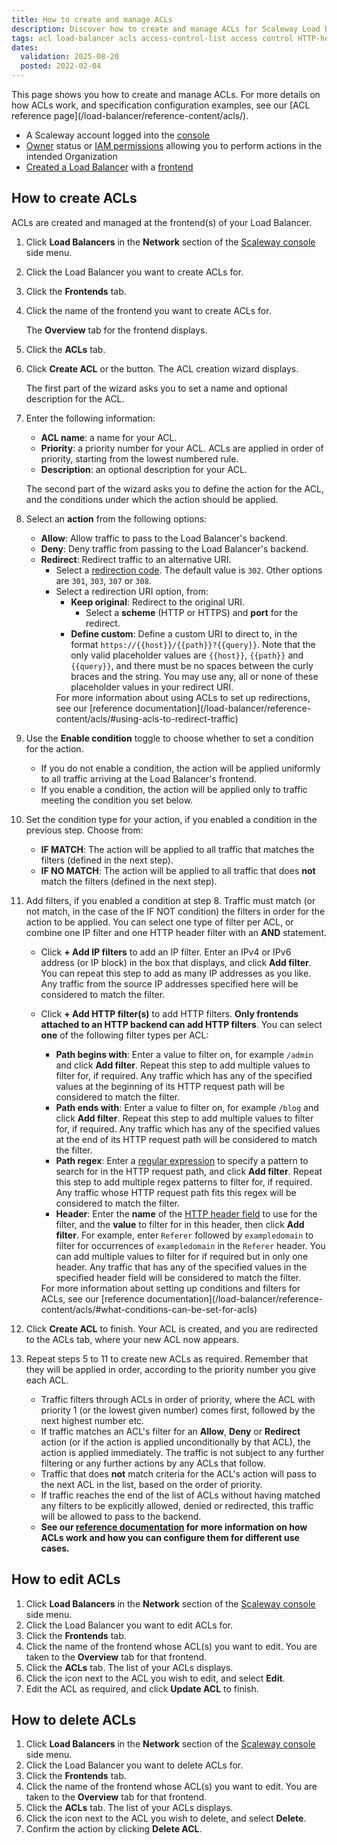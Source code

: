 ```yaml
---
title: How to create and manage ACLs
description: Discover how to create and manage ACLs for Scaleway Load Balancers. Improve security, manage traffic efficiently, and optimize your network setup easily.
tags: acl load-balancer acls access-control-list access control HTTP-header filter allow reject redirect HTTPSacl load-balancer access-control access-control-list 
dates:
  validation: 2025-08-20
  posted: 2022-02-04
---
```




<Acls />

<Message type="tip">
This page shows you how to create and manage ACLs. For more details on how ACLs work, and specification configuration examples, see our [ACL reference page](/load-balancer/reference-content/acls/).
</Message>

<Requirements />

- A Scaleway account logged into the [console](https://console.scaleway.com)
- [Owner](/iam/concepts/#owner) status or [IAM permissions](/iam/concepts/#permission) allowing you to perform actions in the intended Organization
- [Created a Load Balancer](/load-balancer/how-to/create-load-balancer/) with a [frontend](/load-balancer/how-to/create-frontends-backends/)

## How to create ACLs

ACLs are created and managed at the frontend(s) of your Load Balancer.

1. Click **Load Balancers** in the **Network** section of the [Scaleway console](https://console.scaleway.com) side menu.

2. Click the Load Balancer you want to create ACLs for.

3. Click the **Frontends** tab.

4. Click the name of the frontend you want to create ACLs for.

    The **Overview** tab for the frontend displays.

5. Click the **ACLs** tab.

    <Lightbox image={image} alt="" />

6. Click **Create ACL** or the <Icon name ="plus" /> button. The ACL creation wizard displays.

    <Lightbox image={image2} alt="" />

    The first part of the wizard asks you to set a name and optional description for the ACL.

7. Enter the following information:
    - **ACL name**: a name for your ACL.
    - **Priority**: a priority number for your ACL. ACLs are applied in order of priority, starting from the lowest numbered rule.
    - **Description**: an optional description for your ACL.

    The second part of the wizard asks you to define the action for the ACL, and the conditions under which the action should be applied.

8. Select an **action** from the following options:
    - **Allow**: Allow traffic to pass to the Load Balancer's backend.
    - **Deny**: Deny traffic from passing to the Load Balancer's backend.
    - **Redirect**: Redirect traffic to an alternative URI.
      - Select a [redirection code](https://en.wikipedia.org/wiki/List_of_HTTP_status_codes#3xx_redirection). The default value is `302`. Other options are `301`, `303`, `307` or `308`.
      - Select a redirection URI option, from:
        - **Keep original**: Redirect to the original URI.
          - Select a **scheme** (HTTP or HTTPS) and **port** for the redirect.
        - **Define custom**: Define a custom URI to direct to, in the format `https://{{host}}/{{path}}?{{query}}`. Note that the only valid placeholder values are `{{host}}`, `{{path}}` and `{{query}}`, and there must be no spaces between the curly braces and the string. You may use any, all or none of these placeholder values in your redirect URI.
        <Message type="tip">
          For more information about using ACLs to set up redirections, see our [reference documentation](/load-balancer/reference-content/acls/#using-acls-to-redirect-traffic)
        </Message>

9. Use the **Enable condition** toggle to choose whether to set a condition for the action.
    - If you do not enable a condition, the action will be applied uniformly to all traffic arriving at the Load Balancer's frontend.
    - If you enable a condition, the action will be applied only to traffic meeting the condition you set below.

    <Lightbox image={image3} alt="" />

10. Set the condition type for your action, if you enabled a condition in the previous step. Choose from:
    - **IF MATCH**: The action will be applied to all traffic that matches the filters (defined in the next step).
    - **IF NO MATCH**: The action will be applied to all traffic that does **not** match the filters (defined in the next step).

11. Add filters, if you enabled a condition at step 8. Traffic must match (or not match, in the case of the IF NOT condition) the filters in order for the action to be applied. You can select one type of filter per ACL, or combine one IP filter and one HTTP header filter with an **AND** statement.
    - Click **+  Add IP filters** to add an IP filter. Enter an IPv4 or IPv6 address (or IP block) in the box that displays, and click **Add filter**. You can repeat this step to add as many IP addresses as you like. Any traffic from the source IP addresses specified here will be considered to match the filter.
    - Click **+  Add HTTP filter(s)** to add HTTP filters. **Only frontends attached to an HTTP backend can add HTTP filters**. You can select **one** of the following filter types per ACL:
        - **Path begins with**: Enter a value to filter on, for example `/admin` and click **Add filter**. Repeat this step to add multiple values to filter for, if required. Any traffic which has any of the specified values at the beginning of its HTTP request path will be considered to match the filter.
        - **Path ends with**: Enter a value to filter on, for example `/blog` and click **Add filter**. Repeat this step to add multiple values to filter for, if required. Any traffic which has any of the specified values at the end of its HTTP request path will be considered to match the filter. 
        - **Path regex**: Enter a [regular expression](https://en.wikipedia.org/wiki/Regular_expression) to specify a pattern to search for in the HTTP request path, and click **Add filter**. Repeat this step to add multiple regex patterns to filter for, if required. Any traffic whose HTTP request path fits this regex will be considered to match the filter.
        - **Header**: Enter the **name** of the [HTTP header field](https://en.wikipedia.org/wiki/List_of_HTTP_header_fields) to use for the filter, and the **value** to filter for in this header, then click **Add filter**. For example, enter `Referer` followed by `exampledomain` to filter for occurrences of `exampledomain` in the `Referer` header. You can add multiple values to filter for if required but in only one header. Any traffic that has any of the specified values in the specified header field will be considered to match the filter.
        <Message type="tip">
          For more information about setting up conditions and filters for ACLs, see our [reference documentation](/load-balancer/reference-content/acls/#what-conditions-can-be-set-for-acls)
        </Message>

        <Lightbox image={image4} alt="" />

12. Click **Create ACL** to finish. Your ACL is created, and you are redirected to the ACLs tab, where your new ACL now appears.

13. Repeat steps 5 to 11 to create new ACLs as required. Remember that they will be applied in order, according to the priority number you give each ACL.
    <Message type="tip">
      - Traffic filters through ACLs in order of priority, where the ACL with priority 1 (or the lowest given number) comes first, followed by the next highest number etc.
      - If traffic matches an ACL's filter for an **Allow**, **Deny** or **Redirect** action (or if the action is applied unconditionally by that ACL), the action is applied immediately. The traffic is not subject to any further filtering or any further actions by any ACLs that follow. 
      - Traffic that does **not** match criteria for the ACL's action will pass to the next ACL in the list, based on the order of priority.
      - If traffic reaches the end of the list of ACLs without having matched any filters to be explicitly allowed, denied or redirected, this traffic will be allowed to pass to the backend.
      - **See our [reference documentation](/load-balancer/reference-content/acls/) for more information on how ACLs work and how you can configure them for different use cases.**
    </Message>

## How to edit ACLs

1. Click **Load Balancers** in the **Network** section of the [Scaleway console](https://console.scaleway.com) side menu. 
2. Click the Load Balancer you want to edit ACLs for.
3. Click the **Frontends** tab.
4. Click the name of the frontend whose ACL(s) you want to edit. You are taken to the **Overview** tab for that frontend. 
5. Click the **ACLs** tab. The list of your ACLs displays.
6. Click the <Icon name="more" /> icon next to the ACL you wish to edit, and select **Edit**.
7. Edit the ACL as required, and click **Update ACL** to finish.

## How to delete ACLs

1. Click **Load Balancers** in the **Network** section of the [Scaleway console](https://console.scaleway.com) side menu. 
2. Click the Load Balancer you want to delete ACLs for.
3. Click the **Frontends** tab.
4. Click the name of the frontend whose ACL(s) you want to edit. You are taken to the **Overview** tab for that frontend.
5. Click the **ACLs** tab. The list of your ACLs displays.
6. Click the <Icon name="more" /> icon next to the ACL you wish to delete, and select **Delete**.
7. Confirm the action by clicking **Delete ACL**.


